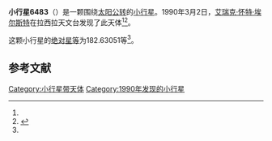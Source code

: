 {{Infobox planet
| bgcolour = #FFFFC0
| name = 6483 Nikolajvasil'ev
| symbol = 
| image = 
| caption = 
| discovery = yes
| discovery_ref = 
| discoverer = [[艾瑞克·怀特·埃尔斯特|艾瑞克·怀特·埃尔斯特]]
| discovery_site = [[拉西拉天文台|拉西拉天文台]] 
| discovered = 1990年3月2日
| designations = yes
| mp_name = 
| named_after = 
| alt_names = 1990 EO4/ 1988 YK / 1992 WL1
| mp_category = [[主带小行星|主带小行星]]
| orbit_ref = <ref name="a">[http://ssd.jpl.nasa.gov/sbdb.cgi?sstr=6483 6483 Nikolajvasil'ev] {{Wayback|url=http://ssd.jpl.nasa.gov/sbdb.cgi?sstr=6483 |date=20140822201626 }}，小行星數據庫瀏覽器（JPL Small-Body Database Browser）－[[美国国家航空航天局|美国国家航空航天局]]喷气推进实验室</ref>
| epoch = 2456400.5 (2013年4月18日更新)
| aphelion = {{convert|2.9354666|AU|km|3|abbr=on|lk=out}}
| perihelion = {{convert|2.1600900|AU|km|3|abbr=on}}
| semimajor = {{convert|2.5477783|AU|km|3|abbr=on}}
| eccentricity = 0.1521672
| period = 1485.3913 [[日|日]]<br />4.07[[儒略年|儒略年]]
| avg_speed = 
| inclination = 5.32004
| asc_node = 181.88658
| mean_anomaly = 
| arg_peri = 182.63051
| satellites = 
| physical_characteristics = yes
| dimensions = 
| mass = 
| density = 
| surface_grav = 
| escape_velocity = 
| sidereal_day = 
| axial_tilt = 
| pole_ecliptic_lat = 
| pole_ecliptic_lon = 
| albedo = 
| temperatures= 
| temp_name1 = 
| mean_temp_1 = 
| max_temp_1 = 
| temp_name2 = 
| max_temp_2 = 
| spectral_type = 
| abs_magnitude = 182.63051
}}

'''小行星6483'''（{{lang-en|6483 Nikolajvasil'ev}}）是一颗围绕[[太阳|太阳]][[公转|公转]]的[[小行星|小行星]]。1990年3月2日，[[艾瑞克·怀特·埃尔斯特|艾瑞克·怀特·埃尔斯特]]在拉西拉天文台发现了此天体<ref name="a" /><ref>{{cite news|title=小行星列表|url=http://cfa-www.harvard.edu/iau/lists/NumberedMPs.txt|accessdate=2013-07-08|newspaper=哈佛大学|archive-date=2008-05-17|archive-url=https://web.archive.org/web/20080517010638/http://cfa-www.harvard.edu/iau/lists/NumberedMPs.txt|dead-url=no}}</ref>。

这颗小行星的[[绝对星等|绝对星等]]为182.63051等<ref name="a" />。

==参考文献==
{{reflist}}
{{Minor Planet Number|[[小行星6482|小行星6482]]|[[小行星6484|小行星6484]]}}

{{小天体}}

[[Category:小行星带天体|Category:小行星带天体]]
[[Category:1990年发现的小行星|Category:1990年发现的小行星]]

{{asteroid-stub}}
